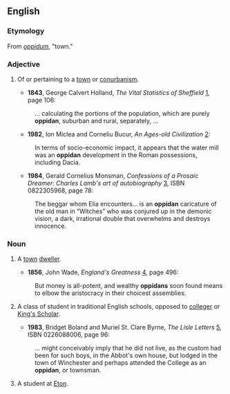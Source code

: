==English==

===Etymology===
From {{L.}} ''[[oppidum]]'', "town."

===Adjective===
{{en-adj|-}}

# {{rare}} Of or pertaining to a [[town]] or [[conurbanism]].
#*'''1843''', George Calvert Holland, ''The Vital Statistics of Sheffield'' [http://books.google.com/books?id=57kHAAAAQAAJ], page 106:
#:... calculating the portions of the population, which are purely '''oppidan''', suburban and rural, separately, ...
#*'''1982''', Ion Miclea and Corneliu Bucur, ''An Ages-old Civilization'' [http://books.google.com/books?id=QkwvAAAAMAAJ]:
#:In terms of socio-economic impact, it appears that the water mill was an '''oppidan''' development in the Roman possessions, including Dacia. 
#*'''1984''', Gerald Cornelius Monsman, ''Confessions of a Prosaic Dreamer: Charles Lamb's art of autobiography'' [http://books.google.com/books?id=hd5rK-fXdM4C], ISBN 0822305968, page 78:
#:The beggar whom Elia encounters... is an '''oppidan''' caricature of the old man in “Witches” who was conjured up in the demonic vision, a dark, irrational double that overwhelms and destroys innocence.

===Noun===
{{en-noun}}

# {{rare|obsolete}} A [[town]] [[dweller]].
#*'''1856''', John Wade, ''England's Greatness'' [http://books.google.com/books?id=KqguAAAAMAAJ], page 496:
#:But money is all-potent, and wealthy '''oppidans''' soon found means to elbow the aristocracy in their choicest assemblies. 
# {{italbrac|also [[Oppidan]]}} A class of student in traditional English schools, opposed to [[colleger]] or [[King's Scholar]]. 
#*'''1983''', Bridget Boland and Muriel St. Clare Byrne, ''The Lisle Letters'' [http://books.google.com/books?id=WWeZogmqYooC], ISBN 0226088006, page 96:
#:... might conceivably imply that he did not live, as the custom had been for such boys, in the Abbot's own house, but lodged in the town of Winchester and perhaps attended the College as an '''oppidan''', or townsman. 
# {{italbrac|also [[Oppidan]]}} A student at [[Eton]].